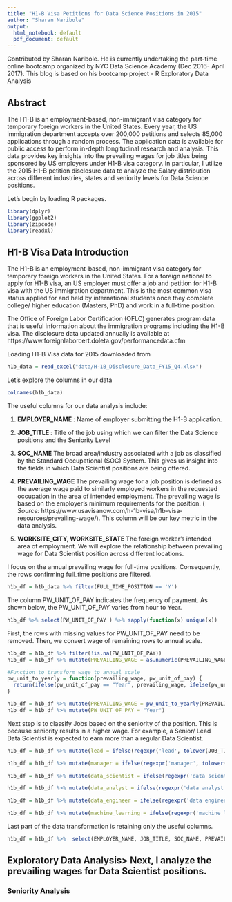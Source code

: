 ```yaml
---
title: "H1-B Visa Petitions for Data Science Positions in 2015"
author: "Sharan Naribole"
output: 
  html_notebook: default
  pdf_document: default
---
```


Contributed by Sharan Naribole. He is currently undertaking the part-time online bootcamp organized by NYC Data Science Academy (Dec 2016- April 2017). This blog is based on his bootcamp project - R Exploratory Data Analysis

<h2> Abstract </h2>

The H1-B is an employment-based, non-immigrant visa category for temporary foreign workers in the United States. Every year, the US immigration department accepts over 200,000 petitions and selects 85,000 applications through a random process. The application data is available for public access to perform in-depth longitudinal research and analysis. This data provides key insights into the prevailing wages for job titles being sponsored by US employers under H1-B visa category. In particular, I utilize the 2015 H1-B petition disclosure data to analyze the Salary distribution across different industries, states  and seniority levels for Data Science positions. 

Let's begin by loading R packages.

```r
library(dplyr)
library(ggplot2)
library(zipcode)
library(readxl)
```

<h2> H1-B Visa Data Introduction </h2>
The H1-B is an employment-based, non-immigrant visa category for temporary foreign workers in the United States. For a foreign national to apply for H1-B visa, an US employer must offer a job and petition for H1-B visa with the US immigration department. This is the most common visa status applied for and held by international students once they complete college/ higher education (Masters, PhD) and work in a full-time position.

The Office of Foreign Labor Certification (OFLC) generates program data that is useful information about the immigration programs including the H1-B visa. The disclosure data updated annually is available at https://www.foreignlaborcert.doleta.gov/performancedata.cfm

Loading H1-B Visa data for 2015 downloaded from 
```r
h1b_data = read_excel("data/H-1B_Disclosure_Data_FY15_Q4.xlsx")
```
Let's explore the columns in our data
```r
colnames(h1b_data)
```

The useful columns for our data analysis include:

1) <b> EMPLOYER_NAME </b>: Name of employer submitting the H1-B application.

2) <b> JOB_TITLE </b>: Title of the job using which we can filter the Data Science positions and the Seniority Level

3) <b> SOC_NAME </b> The broad area/industry associated with a job as classified by the Standard Occupational (SOC) System. This gives us insight into the fields in which Data Scientist positions are being offered.

4) <b> PREVAILING_WAGE </b> The prevailing wage for a job position is defined as the average wage paid to similarly employed workers in the requested occupation in the area of intended employment. The prevailing wage is based on the employer’s minimum requirements for the position. (<i> Source: </i> https://www.usavisanow.com/h-1b-visa/h1b-visa-resources/prevailing-wage/). This column will be our key metric in the data analysis.

5) <b> WORKSITE_CITY, WORKSITE_STATE </b> The foreign worker's intended area of employment. We will explore the relationship between prevailing wage for Data Scientist position across different locations.

I focus on the annual prevailing wage for full-time positions. Consequently, the rows confirming full_time positions are filtered.

```r
h1b_df = h1b_data %>% filter(FULL_TIME_POSITION == 'Y')
```
The column PW_UNIT_OF_PAY indicates the frequency of payment. As shown below, the PW_UNIT_OF_PAY varies from hour to Year. 
```r
h1b_df %>% select(PW_UNIT_OF_PAY ) %>% sapply(function(x) unique(x))
```

First, the rows with missing values for PW_UNIT_OF_PAY need to be removed. Then, we convert wage of remaining rows to annual scale.

```r
h1b_df = h1b_df %>% filter(!is.na(PW_UNIT_OF_PAY))
h1b_df = h1b_df %>% mutate(PREVAILING_WAGE = as.numeric(PREVAILING_WAGE))
```
```r
#Function to transform wage to annual scale
pw_unit_to_yearly = function(prevailing_wage, pw_unit_of_pay) {
  return(ifelse(pw_unit_of_pay == "Year", prevailing_wage, ifelse(pw_unit_of_pay == "Hour", 2080*prevailing_wage, ifelse(pw_unit_of_pay== "Week", 52*prevailing_wage, ifelse(pw_unit_of_pay == "Month", 12*prevailing_wage, 26*prevailing_wage)))))
}

h1b_df = h1b_df %>% mutate(PREVAILING_WAGE = pw_unit_to_yearly(PREVAILING_WAGE, PW_UNIT_OF_PAY))
h1b_df = h1b_df %>% mutate(PW_UNIT_OF_PAY = "Year")
```

Next step is to classify Jobs based on the seniority of the position. This is because seniority results in a higher wage. For example, a Senior/ Lead Data Scientist is expected to earn more than a regular Data Scientist.

```r
h1b_df = h1b_df %>% mutate(lead = ifelse(regexpr('lead', tolower(JOB_TITLE)) != -1 | regexpr('senior', tolower(JOB_TITLE)) != -1 | regexpr('sr.', tolower(JOB_TITLE)) != -1, 1, 0))

h1b_df = h1b_df %>% mutate(manager = ifelse(regexpr('manager', tolower(JOB_TITLE)) != -1 | regexpr('director', tolower(JOB_TITLE)) != -1 | regexpr('mgr', tolower(JOB_TITLE)) != -1 | regexpr('principal', tolower(JOB_TITLE)) != -1, 1, 0))

h1b_df = h1b_df %>% mutate(data_scientist = ifelse(regexpr('data scientist', tolower(JOB_TITLE)) != -1, 1, 0))

h1b_df = h1b_df %>% mutate(data_analyst = ifelse(regexpr('data analyst', tolower(JOB_TITLE)) != -1, 1, 0))

h1b_df = h1b_df %>% mutate(data_engineer = ifelse(regexpr('data engineer', tolower(JOB_TITLE)) != -1, 1, 0))

h1b_df = h1b_df %>% mutate(machine_learning = ifelse(regexpr('machine learning', tolower(JOB_TITLE)) != -1, 1, 0))
```

Last part of the data transformation is retaining only the useful columns.

```r
h1b_df = h1b_df %>%  select(EMPLOYER_NAME, JOB_TITLE, SOC_NAME, PREVAILING_WAGE, WORKSITE_CITY, WORKSITE_STATE)
```
<h2> Exploratory Data Analysis>
Next, I analyze the prevailing wages for Data Scientist positions.

<h3> Seniority Analysis </h3>




